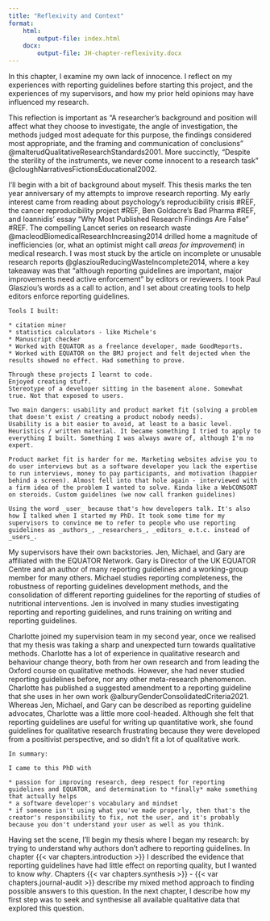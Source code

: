 ```yaml
---
title: "Reflexivity and Context"
format: 
    html:
        output-file: index.html
    docx:
        output-file: JH-chapter-reflexivity.docx
---
```


<!-- #CA - make this shorter and also add reflections at the end of each chapter. I don't need to justify how GR is different to what I built before. Just say that it was a stab in the dark, not grounded in evidence, no systematic approach. -->

In this chapter, I examine my own lack of innocence. I reflect on my experiences with reporting guidelines before starting this project, and the experiences of my supervisors, and how my prior held opinions may have influenced my research.

This reflection is important as "A researcher's background and position will affect what they choose to investigate, the angle of investigation, the methods judged most adequate for this purpose, the findings considered most appropriate, and the framing and communication of conclusions" @malterudQualitativeResearchStandards2001. More succinctly, "Despite the sterility of the instruments, we never come innocent to a research task" @cloughNarrativesFictionsEducational2002. 

I'll begin with a bit of background about myself. This thesis marks the ten year anniversary of my attempts to improve research reporting. My early interest came from reading about psychology's reproducibility crisis #REF, the cancer reproducibility project #REF, Ben Goldacre's Bad Pharma #REF, and Ioannidis' essay "Why Most Published Research Findings Are False" #REF. The compelling Lancet series on research waste @macleodBiomedicalResearchIncreasing2014 drilled home a magnitude of inefficiencies (or, what an optimist might call _areas for improvement_) in medical research. I was most stuck by the article on incomplete or unusable research reports @glasziouReducingWasteIncomplete2014, where a key takeaway was that "although reporting guidelines are important, major improvements need active enforcement" by editors or reviewers. I took Paul Glasziou's words as a call to action, and I set about creating tools to help editors enforce reporting guidelines. 

```
Tools I built:

* citation miner
* statistics calculators - like Michele's
* Manuscript checker
* Worked with EQUATOR as a freelance developer, made GoodReports. 
* Worked with EQUATOR on the BMJ project and felt dejected when the results showed no effect. Had something to prove. 

Through these projects I learnt to code.
Enjoyed creating stuff.
Stereotype of a developer sitting in the basement alone. Somewhat true. Not that exposed to users. 

Two main dangers: usability and product market fit (solving a problem that doesn't exist / creating a product nobody needs).
Usability is a bit easier to avoid, at least to a basic level. Heuristics / written material. It became something I tried to apply to everything I built. Something I was always aware of, although I'm no expert.

Product market fit is harder for me. Marketing websites advise you to do user interviews but as a software developer you lack the expertise to run interviews, money to pay participants, and motivation (happier behind a screen). Almost fell into that hole again - interviewed with a firm idea of the problem I wanted to solve. Kinda like a WebCONSORT on steroids. Custom guidelines (we now call franken guidelines)

Using the word _user_ because that's how developers talk. It's also how I talked when I started my PhD. It took some time for my supervisors to convince me to refer to people who use reporting guidelines as _authors_, _researchers_, _editors_ e.t.c. instead of _users_.
```

<!--
The first was software to automatically check whether manuscripts adhered to journal author guidelines. 
In 2014 I approached the UK EQUATOR Center and we collaborated on two projects. First, having identified that authors found it hard to work out which guideline to use, EQUATOR asked me to help make a questionnaire that would help authors to self "diagnose" their manuscript and find the correct guidance. Second, because some guidelines don't have checklists in usable formats, we made www.GoodReports.org where authors could read and complete reporting checklists online.

In 2018 we put these three things together; my manuscript checker guided authors through EQUATOR's questionnaire and, when appropriate, instructed them to complete checklist on GoodReports.org. We tested it in collaboration with BMJ Open by comparing manuscripts where the submitting author chose to use the tool with those who chose not to. We found that prompting authors to complete a reporting checklist was associated with more checklists being submitted. However, although authors did act on some of the automated feedback from my manuscript checker - such as fixing their abstract structure, adding missing declarations or legends - authors that completed a reporting checklist upon submission did _not_ add reporting guidance content. 

I was demoralized. After five years of work, I found no evidence that what we had built was helping authors adhere to reporting guidance. Gradually the disappointment made way for questions. Perhaps I didn't understand authors as much as I thought I did? Perhaps what I'd built was hard to use? Perhaps _guidelines_ were hard to use? Perhaps authors didn't want to change their work just as they are about to submit it? Perhaps when Glasziou wrote "improvements need active enforcement" he already knew that enforcing checklists alone wouldn't be sufficient, and that editors would actually have to enforce adherence by checking manuscripts thoroughly? But, according to the editors I'd spoken to, that would be incredibly impractical, so is enforcement really the only option? 

When this PhD position appeared, I saw it as an opportunity to continue this work and answer some of these questions. Hence, at the start of this project, I was firmly in agreement that poor reporting is a source of waste and that reporting guidelines can help reduce this waste. But I was sceptical that journals would ever be willing and able to check adherence manually, or that enforcing checklists is effective. I was keen to find other, easier, more effective strategies to promote guideline adherence. -->

My supervisors have their own backstories. Jen, Michael, and Gary are affiliated with the EQUATOR Network. Gary is Director of the UK EQUATOR Centre and an author of many reporting guidelines and a working-group member for many others. Michael studies reporting completeness, the robustness of reporting guidelines development methods, and the consolidation of different reporting guidelines for the reporting of studies of nutritional interventions. Jen is involved in many studies investigating reporting and reporting guidelines, and runs training on writing and reporting guidelines.

Charlotte joined my supervision team in my second year, once we realised that my thesis was taking a sharp and unexpected turn towards qualitative methods. Charlotte has a lot of experience in qualitative research and behaviour change theory, both from her own research and from leading the Oxford course on qualitative methods. However, she had never studied reporting guidelines before, nor any other meta-research phenomenon. Charlotte has published a suggested amendment to a reporting guideline that she uses in her own work @alburyGenderConsolidatedCriteria2021. Whereas Jen, Michael, and Gary can be described as reporting guideline advocates, Charlotte was a little more cool-headed. Although she felt that reporting guidelines are useful for writing up quantitative work, she found guidelines for qualitative research frustrating because they were developed from a positivist perspective, and so didn't fit a lot of qualitative work.

<!--
At the start of my project, before Charlotte joined, none of my supervisors, nor any other staff members at the UK EQUATOR center, had ever considered reporting guidelines as a behaviour change intervention. I _also_ had never heard of behaviour change theory, and I didn't come to my PhD knowing that was the direction I would take (in fact, when interviewing, I was adamant that I wanted to pursue a completely different idea. The fact that I had nicknamed it "frankenstein guidelines" was probably a good indication that the idea was best left alone). 

During my first year, I began to see reporting guidelines as more than just "a thing". I elaborate on this in chapter {{ var chapters.bcw }} but, briefly, I began to see the interconnected parts; the checklists, example and elaboration documents, guideline publications, journal author guidelines, publishing policies, the EQUATOR website. I saw how authors are influenced by editors and peer reviewers. I began to think as "writing" as a multi-step process, and I began to chart the steps that an author must go through to successfully adhere to a reporting guideline, all the way from learning about them from a journal website, through to finding the guidance, reading it, and acting on it. 

Sometimes I found it difficult to articulate my thinking and it took some time to work out where my research "fitted in". Coming from a software development world, I naturally reached for words that were familiar from marketing and user experience. Terms like "retention rate", "conversion rate", or "acquisition funnel". These terms weren't always a good fit, and I tried to find their scholarly counterparts. I had a "lightbulb moment" in a coffee shop in Crouch End when I read the MRC guidance on complex interventions @craigDevelopingEvaluatingComplex2021, which gave me a vocabulary for a lot of my thoughts.

To summarise, I came to this PhD after a few years of trying to combat poor reporting, and already convinced that reporting guidelines were useful, but sceptical that enforcement was the only way forward. With regards to behaviour change and qualitative methods, I was far more naive, as was my supervisory team until Charlotte joined. Hence the questions I chose to explore, the objectives I set, the approaches I chose, my interpretation of qualitative data, have inescapably been influenced by my previous endeavours, and by my initial "innocence" with regards to behaviour change and qualitative methods. The approach described in this thesis is uncharted territory for EQUATOR, and territory that I hope will prove fertile. -->

```
In summary:

I came to this PhD with 

* passion for improving research, deep respect for reporting guidelines and EQUATOR, and determination to *finally* make something that actually helps
* a software developer's vocabulary and mindset
* if someone isn't using what you've made properly, then that's the creator's responsibility to fix, not the user, and it's probably because you don't understand your user as well as you think. 
```

Having set the scene, I'll begin my thesis where I began my research: by trying to understand why authors don't adhere to reporting guidelines. In chapter {{< var chapters.introduction >}} I described the evidence that reporting guidelines have had little effect on reporting quality, but I wanted to know _why_. Chapters {{< var chapters.synthesis >}} - {{< var chapters.journal-audit >}} describe my mixed method approach to finding possible answers to this question. In the next chapter, I describe how my first step was to seek and synthesise all available qualitative data that explored this question. 
